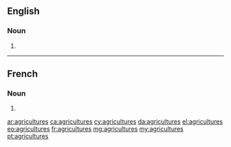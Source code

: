 ==English==

===Noun===
{{head|en|noun plural form}}

# {{plural of|agriculture|lang=en}}

----

==French==

===Noun===
{{head|fr|noun plural form|g=?}}

# {{plural of|agriculture|lang=fr}}

[[ar:agricultures]]
[[ca:agricultures]]
[[cy:agricultures]]
[[da:agricultures]]
[[el:agricultures]]
[[eo:agricultures]]
[[fr:agricultures]]
[[mg:agricultures]]
[[my:agricultures]]
[[pt:agricultures]]